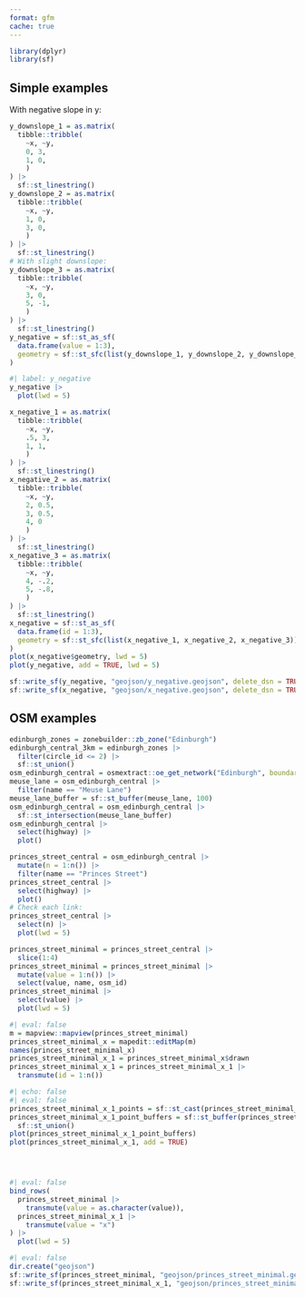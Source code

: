 ```yaml
---
format: gfm
cache: true
---
```




```r
library(dplyr)
library(sf)
```

## Simple examples

With negative slope in y:

```r
y_downslope_1 = as.matrix(
  tibble::tribble(
    ~x, ~y,
    0, 3,
    1, 0,
    )
) |>
  sf::st_linestring()
y_downslope_2 = as.matrix(
  tibble::tribble(
    ~x, ~y,
    1, 0,
    3, 0,
    )
) |>
  sf::st_linestring()
# With slight downslope:
y_downslope_3 = as.matrix(
  tibble::tribble(
    ~x, ~y,
    3, 0,
    5, -1,
    )
) |>
  sf::st_linestring()
y_negative = sf::st_as_sf(
  data.frame(value = 1:3),
  geometry = sf::st_sfc(list(y_downslope_1, y_downslope_2, y_downslope_3))
)
```

```r
#| label: y_negative
y_negative |>
  plot(lwd = 5)

```

```r
x_negative_1 = as.matrix(
  tibble::tribble(
    ~x, ~y,
    .5, 3,
    1, 1,
    )
) |>
  sf::st_linestring()
x_negative_2 = as.matrix(
  tibble::tribble(
    ~x, ~y,
    2, 0.5,
    3, 0.5,
    4, 0
    )
) |>
  sf::st_linestring()
x_negative_3 = as.matrix(
  tibble::tribble(
    ~x, ~y,
    4, -.2,
    5, -.8,
    )
) |>
  sf::st_linestring()
x_negative = sf::st_as_sf(
  data.frame(id = 1:3),
  geometry = sf::st_sfc(list(x_negative_1, x_negative_2, x_negative_3))
)
plot(x_negative$geometry, lwd = 5)
plot(y_negative, add = TRUE, lwd = 5)
```

```r
sf::write_sf(y_negative, "geojson/y_negative.geojson", delete_dsn = TRUE)
sf::write_sf(x_negative, "geojson/x_negative.geojson", delete_dsn = TRUE)
```

## OSM examples

```r
edinburgh_zones = zonebuilder::zb_zone("Edinburgh")
edinburgh_central_3km = edinburgh_zones |>
  filter(circle_id <= 2) |>
  sf::st_union()
osm_edinburgh_central = osmextract::oe_get_network("Edinburgh", boundary = edinburgh_central_3km, boundary_type = "clipsrc")
meuse_lane = osm_edinburgh_central |>
  filter(name == "Meuse Lane")
meuse_lane_buffer = sf::st_buffer(meuse_lane, 100)
osm_edinburgh_central = osm_edinburgh_central |>
  sf::st_intersection(meuse_lane_buffer)
osm_edinburgh_central |>
  select(highway) |>
  plot()
```

```r
princes_street_central = osm_edinburgh_central |>
  mutate(n = 1:n()) |>
  filter(name == "Princes Street")
princes_street_central |>
  select(highway) |>
  plot()
# Check each link:
princes_street_central |>
  select(n) |>
  plot(lwd = 5)
```

```r
princes_street_minimal = princes_street_central |>
  slice(1:4)
princes_street_minimal = princes_street_minimal |>
  mutate(value = 1:n()) |>
  select(value, name, osm_id)
princes_street_minimal |>
  select(value) |>
  plot(lwd = 5)
```


```r
#| eval: false
m = mapview::mapview(princes_street_minimal)
princes_street_minimal_x = mapedit::editMap(m)
names(princes_street_minimal_x)
princes_street_minimal_x_1 = princes_street_minimal_x$drawn
princes_street_minimal_x_1 = princes_street_minimal_x_1 |>
  transmute(id = 1:n())
```

```r
#| echo: false
#| eval: false
princes_street_minimal_x_1_points = sf::st_cast(princes_street_minimal_x_1, "POINT")
princes_street_minimal_x_1_point_buffers = sf::st_buffer(princes_street_minimal_x_1_points, 5) |>
  sf::st_union()
plot(princes_street_minimal_x_1_point_buffers)
plot(princes_street_minimal_x_1, add = TRUE)
```

```r
```

```r
```

```r
```

```r
#| eval: false
bind_rows(
  princes_street_minimal |>
    transmute(value = as.character(value)),
  princes_street_minimal_x_1 |>
    transmute(value = "x")
) |>
  plot(lwd = 5)
```

```r
#| eval: false
dir.create("geojson")
sf::write_sf(princes_street_minimal, "geojson/princes_street_minimal.geojson", delete_dsn = TRUE)
sf::write_sf(princes_street_minimal_x_1, "geojson/princes_street_minimal_x_1.geojson", delete_dsn = TRUE)
```

```r
```